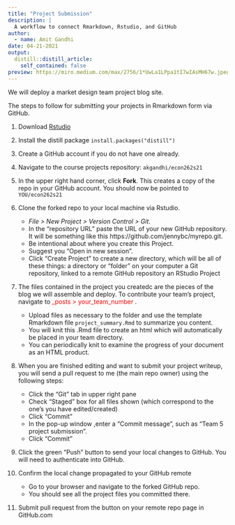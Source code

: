 ```yaml
---
title: "Project Submission"
description: |
  A workflow to connect Rmarkdown, Rstudio, and GitHub
author:
  - name: Amit Gandhi
date: 04-21-2021
output:
  distill::distill_article:
    self_contained: false
preview: https://miro.medium.com/max/2756/1*UwLa1LPpa1tI7wIAsMH67w.jpeg
---
```


We will deploy a market design team project blog site. 

The steps to follow for submitting your projects in Rmarkdown form via GitHub. 

1. Download [Rstudio](https://www.rstudio.com/products/rstudio/download/#download)


2. Install the distill package `install.packages("distill")`

3. Create a GitHub account if you do not have one already. 

4. Navigate to the course projects repository: `akgandhi/econ262s21`

5. In the upper right hand corner, click **Fork**. This creates a copy of the repo in your GitHub account. You should now be pointed to `YOU/econ262s21`

6. Clone the forked repo to your local machine via Rstudio. 

    - *File > New Project > Version Control > Git*. 
    - In the “repository URL” paste the URL of your new GitHub repository. It will be something like this https://github.com/jennybc/myrepo.git.
    - Be intentional about where you create this Project.
    - Suggest you “Open in new session”.
    - Click “Create Project” to create a new directory, which will be all of these things: a directory or “folder” on your computer a Git repository, linked to a remote GitHub repository an RStudio Project

6.  The files contained in the project you createdc are the pieces of the blog we will assemble and deploy. To contribute your team's project, navigate to  <font color = "red">_posts > your_team_number </font>. 
    - Upload files as necessary to the folder and use the template Rmarkdown file `project_summary.Rmd` to summarize you content. 
    - You will knit this .Rmd file to create an html which will automatically be placed in your team directory.
    - You can periodically knit to examine the progress of your document as an HTML product. 


7. When you are finished editing and want to submit your project writeup, you will send a pull request to me (the main repo owner) using the following steps:
    - Click the “Git” tab in upper right pane
    - Check “Staged” box for all files shown (which correspond to the one's you have edited/created)
    - Click “Commit”
    - In the pop-up window ,enter a “Commit message”, such as “Team 5 project submission”.
    - Click “Commit”

8. Click the green “Push” button to send your local changes to GitHub. You will need to authenticate into GitHub. 

9. Confirm the local change propagated to your GitHub remote
    - Go to your browser and navigate to the forked GitHub repo.
    - You should see all the project files you committed there.

10. Submit pull request from the button on your remote repo page in GitHub.com




